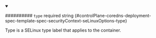 
<details className="config-field" data-expandable="false" open>
<summary>

########## `type` <span className="config-field-required" data-required="false">required</span> <span className="config-field-type">string</span> <span className="config-field-default"></span> <span className="config-field-enum"></span> {#controlPlane-coredns-deployment-spec-template-spec-securityContext-seLinuxOptions-type}

Type is a SELinux type label that applies to the container.

</summary>



</details>
